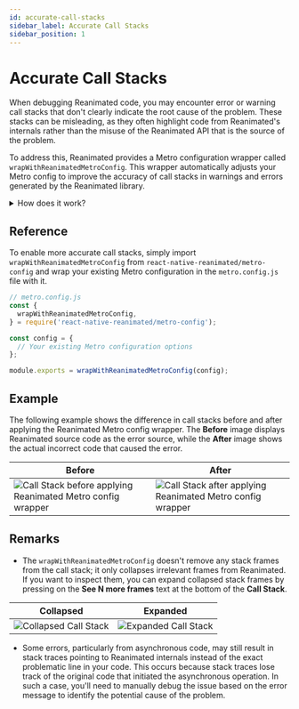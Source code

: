 ```yaml
---
id: accurate-call-stacks
sidebar_label: Accurate Call Stacks
sidebar_position: 1
---
```


# Accurate Call Stacks

When debugging Reanimated code, you may encounter error or warning call stacks that don't clearly indicate the root cause of the problem. These stacks can be misleading, as they often highlight code from Reanimated's internals rather than the misuse of the Reanimated API that is the source of the problem.

To address this, Reanimated provides a Metro configuration wrapper called `wrapWithReanimatedMetroConfig`. This wrapper automatically adjusts your Metro config to improve the accuracy of call stacks in warnings and errors generated by the Reanimated library.

<details>
<summary>How does it work?</summary>

By default, React Native displays the entire call stack up to the point where an error is thrown or a warning is logged, including all stack frames except those from the React Native source code.

To modify this behavior, we can use the `symbolicator` field in the Metro config, which allows customization of the displayed stack frames. Reanimated leverages this feature to adjust which stack frames are **hidden** (**collapsed**) in the stack trace. By doing so, stack frames from Reanimated internals are hidden, ensuring that the stack trace only highlights the relevant parts of the call stack.

</details>

## Reference

To enable more accurate call stacks, simply import `wrapWithReanimatedMetroConfig` from `react-native-reanimated/metro-config` and wrap your existing Metro configuration in the `metro.config.js` file with it.

```js
// metro.config.js
const {
  wrapWithReanimatedMetroConfig,
} = require('react-native-reanimated/metro-config');

const config = {
  // Your existing Metro configuration options
};

module.exports = wrapWithReanimatedMetroConfig(config);
```

## Example

The following example shows the difference in call stacks before and after applying the Reanimated Metro config wrapper. The **Before** image displays Reanimated source code as the error source, while the **After** image shows the actual incorrect code that caused the error.

| Before                                                                                              | After                                                                                             |
| --------------------------------------------------------------------------------------------------- | ------------------------------------------------------------------------------------------------- |
| ![Call Stack before applying Reanimated Metro config wrapper](/img/debugging/MetroConfigBefore.png) | ![Call Stack after applying Reanimated Metro config wrapper](/img/debugging/MetroConfigAfter.png) |

## Remarks

- The `wrapWithReanimatedMetroConfig` doesn't remove any stack frames from the call stack; it only collapses irrelevant frames from Reanimated. If you want to inspect them, you can expand collapsed stack frames by pressing on the **See N more frames** text at the bottom of the **Call Stack**.

<Indent>

| Collapsed                                                      | Expanded                                                     |
| -------------------------------------------------------------- | ------------------------------------------------------------ |
| ![Collapsed Call Stack](/img/debugging/CollapsedCallStack.png) | ![Expanded Call Stack](/img/debugging/ExpandedCallStack.png) |

</Indent>

- Some errors, particularly from asynchronous code, may still result in stack traces pointing to Reanimated internals instead of the exact problematic line in your code. This occurs because stack traces lose track of the original code that initiated the asynchronous operation. In such a case, you'll need to manually debug the issue based on the error message to identify the potential cause of the problem.

